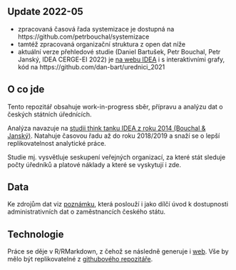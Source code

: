 
<!-- badges: start -->
<!-- badges: end -->

## Update 2022-05

- zpracovaná časová řada systemizace je dostupná na https://github.com/petrbouchal/systemizace
- tamtéž zpracovaná organizační struktura z open dat níže
- aktuální verze přehledové studie (Daniel Bartušek, Petr Bouchal, Petr Janský, IDEA CERGE-EI 2022) je [na webu IDEA](https://idea.cerge-ei.cz/studies/statni-zamestnanci-a-urednici-kde-pracuji-a-za-kolik-2) i s interaktivními grafy, kód na https://github.com/dan-bart/urednici_2021

## O co jde

Tento repozitář obsahuje work-in-progress sběr, přípravu a analýzu dat o českých státních úřednících.

Analýza navazuje na [studii think tanku IDEA z roku 2014 (Bouchal & Janský)](https://idea.cerge-ei.cz/studies/2014-06-statni-urednici-kolik-jich-vlastne-je-kde-a-za-jake-platy-pracuji). Natahuje časovou řadu až do roku 2018/2019 a snaží se o lepší replikovatelnost analytické práce.

Studie mj. vysvětluje seskupení veřejných organizací, za které stát sleduje počty úředníků a platové náklady a které se vyskytují i zde. 

## Data

Ke zdrojům dat viz [poznámku](zdroje.html), která poslouží i jako dílčí úvod k dostupnosti administrativních dat o zaměstnancích českého státu.

## Technologie

Práce se děje v R/RMarkdown, z čehož se následně generuje i [web](https://petrbouchal.github.io/urednici/). Vše by mělo být replikovatelné z [githubového repozitáře](https://github.com/petrbouchal/urednici). 
